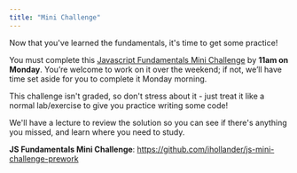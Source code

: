 ```yaml
---
title: "Mini Challenge"
---
```


Now that you've learned the fundamentals, it's time to get some practice!

You must complete this [Javascript Fundamentals Mini Challenge](https://github.com/ihollander/js-mini-challenge-prework) by **11am on Monday**. You’re welcome to work on it over the weekend; if not, we’ll have time set aside for you to complete it Monday morning.

This challenge isn't graded, so don't stress about it - just treat it like a normal lab/exercise to give you practice writing some code!

We'll have a lecture to review the solution so you can see if there's anything you missed, and learn where you need to study.

**JS Fundamentals Mini Challenge**: https://github.com/ihollander/js-mini-challenge-prework

